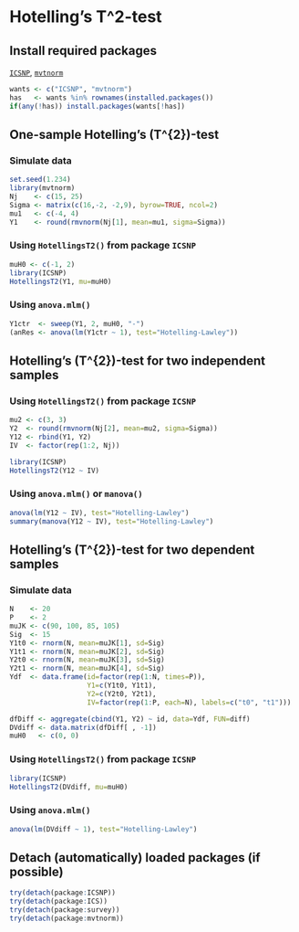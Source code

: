 Hotelling's T^2-test
=========================

Install required packages
-------------------------

[`ICSNP`](http://cran.r-project.org/package=ICSNP), [`mvtnorm`](http://cran.r-project.org/package=mvtnorm)

```r
wants <- c("ICSNP", "mvtnorm")
has   <- wants %in% rownames(installed.packages())
if(any(!has)) install.packages(wants[!has])
```

One-sample Hotelling's \(T^{2}\)-test
-------------------------

### Simulate data

```r
set.seed(1.234)
library(mvtnorm)
Nj    <- c(15, 25)
Sigma <- matrix(c(16,-2, -2,9), byrow=TRUE, ncol=2)
mu1   <- c(-4, 4)
Y1    <- round(rmvnorm(Nj[1], mean=mu1, sigma=Sigma))
```

### Using `HotellingsT2()` from package `ICSNP`

```r
muH0 <- c(-1, 2)
library(ICSNP)
HotellingsT2(Y1, mu=muH0)
```

### Using `anova.mlm()`

```r
Y1ctr  <- sweep(Y1, 2, muH0, "-")
(anRes <- anova(lm(Y1ctr ~ 1), test="Hotelling-Lawley"))
```

Hotelling's \(T^{2}\)-test for two independent samples
-------------------------

### Using `HotellingsT2()` from package `ICSNP`

```r
mu2 <- c(3, 3)
Y2  <- round(rmvnorm(Nj[2], mean=mu2, sigma=Sigma))
Y12 <- rbind(Y1, Y2)
IV  <- factor(rep(1:2, Nj))
```

```r
library(ICSNP)
HotellingsT2(Y12 ~ IV)
```

### Using `anova.mlm()` or `manova()`

```r
anova(lm(Y12 ~ IV), test="Hotelling-Lawley")
summary(manova(Y12 ~ IV), test="Hotelling-Lawley")
```

Hotelling's \(T^{2}\)-test for two dependent samples
-------------------------

### Simulate data

```r
N    <- 20
P    <- 2
muJK <- c(90, 100, 85, 105)
Sig  <- 15
Y1t0 <- rnorm(N, mean=muJK[1], sd=Sig)
Y1t1 <- rnorm(N, mean=muJK[2], sd=Sig)
Y2t0 <- rnorm(N, mean=muJK[3], sd=Sig)
Y2t1 <- rnorm(N, mean=muJK[4], sd=Sig)
Ydf  <- data.frame(id=factor(rep(1:N, times=P)),
                   Y1=c(Y1t0, Y1t1),
                   Y2=c(Y2t0, Y2t1),
                   IV=factor(rep(1:P, each=N), labels=c("t0", "t1")))
```

```r
dfDiff <- aggregate(cbind(Y1, Y2) ~ id, data=Ydf, FUN=diff)
DVdiff <- data.matrix(dfDiff[ , -1])
muH0   <- c(0, 0)
```

### Using `HotellingsT2()` from package `ICSNP`

```r
library(ICSNP)
HotellingsT2(DVdiff, mu=muH0)
```

### Using `anova.mlm()`

```r
anova(lm(DVdiff ~ 1), test="Hotelling-Lawley")
```

Detach (automatically) loaded packages (if possible)
-------------------------

```r
try(detach(package:ICSNP))
try(detach(package:ICS))
try(detach(package:survey))
try(detach(package:mvtnorm))
```
